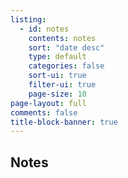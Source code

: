 ```yaml
---
listing:
  - id: notes
    contents: notes
    sort: "date desc"
    type: default
    categories: false
    sort-ui: true
    filter-ui: true
    page-size: 10
page-layout: full
comments: false
title-block-banner: true
---
```


## Notes

:::{#notes}
:::
